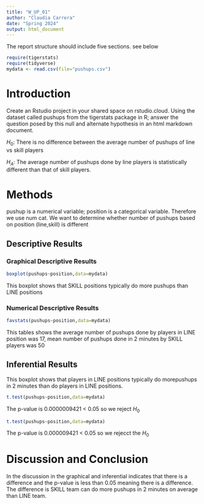 ```yaml
---
title: "W_UP_01"
author: "Claudia Carrera"
date: "Spring 2024"
output: html_document
---
```




The report structure should include five sections.  see below



```r
require(tigerstats)
require(tidyverse)
mydata <- read.csv(file="pushups.csv")
```

# Introduction

<!--In this section you explain what you are trying to show. Where did the data come from? What is the research or other question you are trying to answer?!-->

Create an Rstudio project in your shared space on rstudio.cloud.  Using the dataset called pushups from the tigerstats package in R; answer the question posed by this null and alternate hypothesis in an html markdown document.

$H_0$: There is no difference between the average number of pushups of line vs skill players

$H_A$: The average number of pushups done by line players is statistically different than that of skill players.

# Methods

<!--Decide on your methods: use "variable analysis" or other appropriate descriptors. Make sure to choose at least one graphical method and at least one numerical method.!-->

pushup is a numerical variable; position is a categorical variable. Therefore we use num cat. We want to determine whether number of pushups based on position (line,skill) is different 

<!--Divide this section into two sub-sections: One for your descriptive results and one for your inferential results.!-->

## Descriptive Results

### Graphical Descriptive Results

<!--Graphical results here. Make sure to show your code. Provide appropriate labels for axes, giving units if possible, and provide a good title for the graph, too. Use the graphical results to describe the patterns if any that exist in the data as focused toward the research question!-->
```r
boxplot(pushups~position,data=mydata)
```
  
This boxplot shows that SKILL positions typically do more pushups than LINE positions


### Numerical Descriptive Results


<!--Numerical results go here. Use the numerical results to describe the patterns if any that exist in the data as focused toward the research question!-->


```r
favstats(pushups~position,data=mydata)
```

This tables shows the average number of pushups done by players in LINE position was 17, mean number of pushups done in 2 minutes by SKILL players was 50


## Inferential Results
This boxplot shows that players in LINE positions typically do morepushups in 2 minutes than do players in LINE positions. 
<!--State hypothesis clearly. Make sure your discussion of the inferential test covers all the aspects that the test output produces, such as test statistic, p-value etc. Make a decision about the null hypothesis, explain the assumptions on which the selected test/procedure was based, and why the chosen procedure satisfys the assumptions and is appropriate to answer the research question!-->

  
```r
t.test(pushups~position,data=mydata)
```
The p-value is 0.0000009421 < 0.05 so we reject $H_0$ 

```r
t.test(pushups~position,data=mydata)
```


The p-value is 0.000009421 < 0.05 so we rejecct the $H_0$ 

# Discussion and Conclusion

<!--Discussion and conclusion here. If you found a relationship be sure to consider whether the relationship occurs because one of the variavbles causes the other, or whether they perhasps are related for some other reason. Watch the chapter 6 videos from the GeorgeTown videos collection.!-->


In the discussion in the graphical and inferential indicates that there is a difference and the p-value is less than 0.05 meaning there is a difference. The difference is SKILL team can do more pushups in  2 minutes on average than LINE team.
